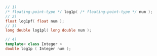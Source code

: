 ```cpp
// 1)
/* floating-point-type */ log1p( /* floating-point-type */ num );
// 2)
float log1pf( float num );
// 3)
long double log1pl( long double num );
```
```cpp title="Additional Overloads"
// 4)
template< class Integer >
double log1p ( Integer num );
```
